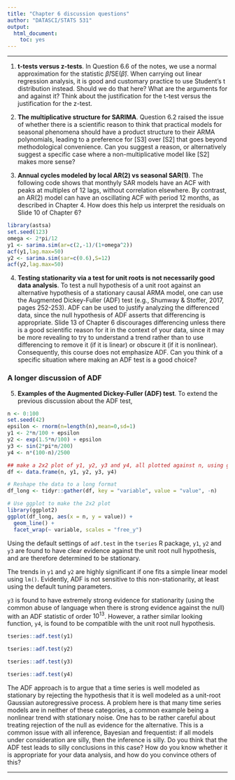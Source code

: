 ```yaml
---
title: "Chapter 6 discussion questions"
author: "DATASCI/STATS 531"
output:
  html_document:
    toc: yes
---
```


\newcommand\prob{\mathbb{P}}
\newcommand\E{\mathbb{E}}
\newcommand\var{\mathrm{Var}}
\newcommand\cov{\mathrm{Cov}}

-----------

1. **t-tests versus z-tests**. In Question 6.6 of the notes, we use a normal approximation for the statistic $\hat\beta \big/\mathrm{SE}(\hat\beta)$. When carrying out linear regression analysis, it is good and customary practice to use Student's t distribution instead. Should we do that here? What are the arguments for and against it? Think about the justification for the t-test versus the justification for the z-test. 

2. **The multiplicative structure for SARIMA**. Question 6.2 raised the issue of whether there is a scientific reason to think that practical models for seasonal phenomena should have a product structure to their ARMA polynomials, leading to a preference for [S3] over [S2] that goes beyond methodological convenience. Can you suggest a reason, or alternatively suggest a specific case where a non-multiplicative model like [S2] makes more sense?

3. **Annual cycles modeled by local AR(2) vs seasonal SAR(1)**. The following code shows that monthyly SAR models have an ACF with peaks at multiples of 12 lags, without correlation elsewhere. By contrast, an AR(2) model can have an oscillating ACF with period 12 months, as described in Chapter 4. How does this help us interpret the residuals on Slide 10 of Chapter 6?

```r
library(astsa)
set.seed(123)
omega <- 2*pi/12
y1 <- sarima.sim(ar=c(2,-1)/(1+omega^2))
acf(y1,lag.max=50)
y2 <- sarima.sim(sar=c(0.6),S=12)
acf(y2,lag.max=50)
```

4. **Testing stationarity via a test for unit roots is not necessarily good data analysis**. To test a null hypothesis of a unit root against an alternative hypothesis of a stationary causal ARMA model, one can use the Augmented Dickey-Fuller (ADF) test (e.g., Shumway & Stoffer, 2017, pages 252-253). ADF can be used to justify analyzing the differenced data, since the null hypothesis of ADF asserts that differencing is appropriate. Slide 13 of Chapter 6 discourages differencing unless there is a good scientific reason for it in the context of your data, since it may be more revealing to try to understand a trend rather than to use differencing to remove it (if it is linear) or obscure it (if it is nonlinear). Consequently, this course does not emphasize ADF. Can you think of a specific situation where making an ADF test is a good choice?

### <a name="ADF-examples">A longer discussion of ADF</a>

5. **Examples of the Augmented Dickey-Fuller (ADF) test**.
To extend the previous discussion about the ADF test, 

```r
n <- 0:100
set.seed(42)
epsilon <- rnorm(n=length(n),mean=0,sd=1)
y1 <- 2*n/100 + epsilon
y2 <- exp(1.5*n/100) + epsilon
y3 <- sin(2*pi*n/200)
y4 <- n*(100-n)/2500
```

```r
## make a 2x2 plot of y1, y2, y3 and y4, all plotted against n, using ggplot
df <- data.frame(n, y1, y2, y3, y4)

# Reshape the data to a long format
df_long <- tidyr::gather(df, key = "variable", value = "value", -n)

# Use ggplot to make the 2x2 plot
library(ggplot2)
ggplot(df_long, aes(x = n, y = value)) +
  geom_line() +
  facet_wrap(~ variable, scales = "free_y")

```

Using the default settings of `adf.test` in the `tseries` R package, `y1`, `y2` and `y3` are found to have clear evidence against the unit root null hypothesis, and are therefore determined to be stationary.

The trends in `y1` and `y2` are highly significant if one fits a simple linear model using `lm()`. Evidently, ADF is not sensitive to this non-stationarity, at least using the default tuning parameters.

`y3` is found to have extremely strong evidence for stationarity (using the common abuse of language when there is strong evidence against the null) with an ADF statistic of order $10^{13}$. However, a rather similar looking function, `y4`, is found to be compatible with the unit root null hypothesis.

```r
tseries::adf.test(y1)
```

```r
tseries::adf.test(y2)
```

```r
tseries::adf.test(y3)
```

```r
tseries::adf.test(y4)
```

The ADF approach is to argue that a time series is well modeled as stationary by rejecting the hypothesis that it is well modeled as a unit-root Gaussian autoregressive process. A problem here is that many time series models are in neither of these categories, a common example being a nonlinear trend with stationary noise. One has to be rather careful about treating rejection of the null as evidence for the alternative. This is a common issue with all inference, Bayesian and frequentist: if all models under consideration are silly, then the inference is silly. Do you think that the ADF test leads to silly conclusions in this case? How do you know whether it is appropriate for your data analysis, and how do you convince others of this?

---------------
